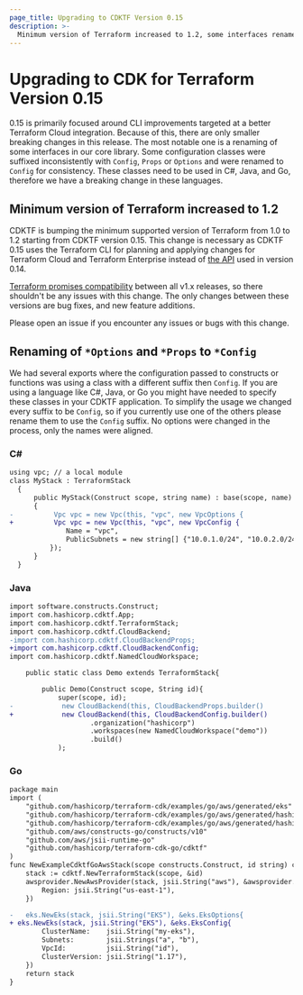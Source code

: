 ```yaml
---
page_title: Upgrading to CDKTF Version 0.15
description: >-
  Minimum version of Terraform increased to 1.2, some interfaces renamed for C#, Java, and Go
---
```


# Upgrading to CDK for Terraform Version 0.15

0.15 is primarily focused around CLI improvements targeted at a better Terraform Cloud integration.
Because of this, there are only smaller breaking changes in this release. The most notable one is a renaming of some interfaces in our core library.
Some configuration classes were suffixed inconsistently with `Config`, `Props` or `Options` and were renamed to `Config` for consistency. These classes need to be used in C#, Java, and Go, therefore we have a breaking change in these languages.

## Minimum version of Terraform increased to 1.2

CDKTF is bumping the minimum supported version of Terraform from 1.0 to 1.2 starting from CDKTF version 0.15. This change is necessary as CDKTF 0.15 uses the Terraform CLI for planning and applying changes for Terraform Cloud and Terraform Enterprise instead of [the API](https://developer.hashicorp.com/terraform/cloud-docs/api-docs) used in version 0.14.

[Terraform promises compatibility](https://developer.hashicorp.com/terraform/language/v1-compatibility-promises) between all v1.x releases, so there shouldn't be any issues with this change. The only changes between these versions are bug fixes, and new feature additions.

Please open an issue if you encounter any issues or bugs with this change.

## Renaming of `*Options` and `*Props` to `*Config`

We had several exports where the configuration passed to constructs or functions was using a class with a different suffix then `Config`. If you are using a language like C#, Java, or Go you might have needed to specify these classes in your CDKTF application. To simplify the usage we changed every suffix to be `Config`, so if you currently use one of the others please rename them to use the `Config` suffix. No options were changed in the process, only the names were aligned.

### C#

```diff
using vpc; // a local module
class MyStack : TerraformStack
  {
      public MyStack(Construct scope, string name) : base(scope, name)
      {
-          Vpc vpc = new Vpc(this, "vpc", new VpcOptions {
+          Vpc vpc = new Vpc(this, "vpc", new VpcConfig {
              Name = "vpc",
              PublicSubnets = new string[] {"10.0.1.0/24", "10.0.2.0/24"}
          });
      }
  }

```

### Java

```diff
import software.constructs.Construct;
import com.hashicorp.cdktf.App;
import com.hashicorp.cdktf.TerraformStack;
import com.hashicorp.cdktf.CloudBackend;
-import com.hashicorp.cdktf.CloudBackendProps;
+import com.hashicorp.cdktf.CloudBackendConfig;
import com.hashicorp.cdktf.NamedCloudWorkspace;

    public static class Demo extends TerraformStack{

        public Demo(Construct scope, String id){
            super(scope, id);
-            new CloudBackend(this, CloudBackendProps.builder()
+            new CloudBackend(this, CloudBackendConfig.builder()
                    .organization("hashicorp")
                    .workspaces(new NamedCloudWorkspace("demo"))
                    .build()
            );
```

### Go

```diff
package main
import (
	"github.com/hashicorp/terraform-cdk/examples/go/aws/generated/eks"
	"github.com/hashicorp/terraform-cdk/examples/go/aws/generated/hashicorp/aws/awsprovider"
	"github.com/hashicorp/terraform-cdk/examples/go/aws/generated/hashicorp/aws/ec2"
	"github.com/aws/constructs-go/constructs/v10"
	"github.com/aws/jsii-runtime-go"
	"github.com/hashicorp/terraform-cdk-go/cdktf"
)
func NewExampleCdktfGoAwsStack(scope constructs.Construct, id string) cdktf.TerraformStack {
	stack := cdktf.NewTerraformStack(scope, &id)
	awsprovider.NewAwsProvider(stack, jsii.String("aws"), &awsprovider.AwsProviderConfig{
		Region: jsii.String("us-east-1"),
	})

-	eks.NewEks(stack, jsii.String("EKS"), &eks.EksOptions{
+ eks.NewEks(stack, jsii.String("EKS"), &eks.EksConfig{
		ClusterName:    jsii.String("my-eks"),
		Subnets:        jsii.Strings("a", "b"),
		VpcId:          jsii.String("id"),
		ClusterVersion: jsii.String("1.17"),
	})
	return stack
}
```
